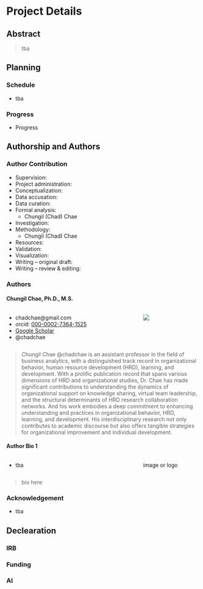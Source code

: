 # Project Details {.unnumbered}

## Abstract

> tba

## Planning

### Schedule
- tba

### Progress
- Progress

## Authorship and Authors

### Author Contribution

- Supervision: 
- Project administration:
- Conceptualization:
- Data accusation:
- Data curation:
- Formal analysis:
  - Chungil (Chad) Chae
- Investigation:
- Methodology:
  - Chungil (Chad) Chae
- Resources:
- Validation:
- Visualization:
- Writing – original draft:
- Writing – review & editing:



### Authors

#### Chungil Chae, Ph.D., M.S.

:::: {.columns}

::: {.column width="70%"}
- chadchae\@gmail.com
- orcid: [000-0002-7364-1525](https://orcid.org/0000-0002-7364-1525)
- [Google Scholar](https://scholar.google.com/citations?user=c4lRBrkAAAAJ&hl=en)
- @chadchae

:::

::: {.column width="30%"}
![](img/chadchae.png)
:::


::::

> Chungil Chae @chadchae is an assistant professor in the field of business analytics, with a distinguished track record in organizational behavior, human resource development (HRD), learning, and development. With a prolific publication record that spans various dimensions of HRD and organizational studies, Dr. Chae has made significant contributions to understanding the dynamics of organizational support on knowledge sharing, virtual team leadership, and the structural determinants of HRD research collaboration networks. And his work embodies a deep commitment to enhancing understanding and practices in organizational behavior, HRD, learning, and development. His interdisciplinary research not only contributes to academic discourse but also offers tangible strategies for organizational improvement and individual development.

#### Author Bio 1

:::: {.columns}

::: {.column width="70%"}
- tba

:::

::: {.column width="30%"}
image or logo
:::

::::

> bio here

### Acknowledgement

-   tba

## Declearation

### IRB

### Funding

### AI

